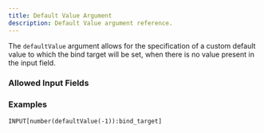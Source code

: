 ---
title: Default Value Argument
description: Default Value argument reference.
---


<InputFieldArgumentInfo type={InputFieldArgumentType.DEFAULT_VALUE}></InputFieldArgumentInfo>

The `defaultValue` argument allows for the specification of a custom default value to which the bind target will be set, when there is no value present in the input field.

### Allowed Input Fields

<InputFieldArgumentAllowedInputFields type={InputFieldArgumentType.DEFAULT_VALUE}></InputFieldArgumentAllowedInputFields>

### Examples

```
INPUT[number(defaultValue(-1)):bind_target]
```
